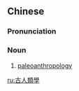 {{also|古人類学|古人类学}}
==Chinese==
{{zh-forms|s=古人类学|type=31}}

===Pronunciation===
{{zh-pron
|m=gǔrénlèixué
|c=gu2 jan4 leoi6 hok6
|cat=n
}}

===Noun===
{{zh-noun}}

# [[paleoanthropology]]

[[ru:古人類學]]